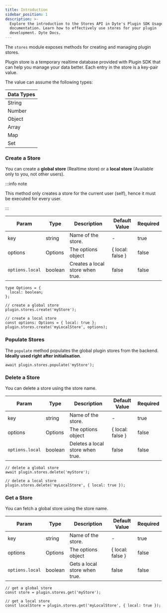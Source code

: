 ```yaml
---
title: Introduction
sidebar_position: 1
description: >-
  Explore the introduction to the Stores API in Dyte's Plugin SDK Usage
  documentation. Learn how to effectively use stores for your plugin
  development. Dyte Docs.
---
```


The `stores` module exposes methods for creating and managing plugin stores.

Plugin store is a temporary realtime database provided with Plugin SDK that can
help you manage your data better. Each entry in the store is a key-pair value.

The value can assume the following types:

| **Data Types** |
| -------------- |
| String         |
| Number         |
| Object         |
| Array          |
| Map            |
| Set            |

### Create a Store

You can create a **global store** (Realtime store) or a **local store**
(Available only to you, not other users).

:::info note

This method only creates a store for the current user (self), hence it must be
executed for every user.

:::

| Param           | Type    | Description                      | Default Value    | Required |
| --------------- | ------- | -------------------------------- | ---------------- | -------- |
| key             | string  | Name of the store.               | -                | true     |
| options         | Options | The options object               | { local: false } | false    |
| `options.local` | boolean | Creates a local store when true. | false            | false    |

```tsx
type Options = {
  local: boolean;
};
```

```tsx
// create a global store
plugin.stores.create('myStore');

// create a local store
const options: Options = { local: true };
plugin.stores.create('myLocalStore', options);
```

### Populate Stores

The `populate` method populates the global plugin stores from the backend.
**Ideally used right after initialisation**.

```tsx
await plugin.stores.populate('myStore');
```

### Delete a Store

You can delete a store using the store name.

| Param           | Type    | Description                      | Default Value    | Required |
| --------------- | ------- | -------------------------------- | ---------------- | -------- |
| key             | string  | Name of the store.               | -                | true     |
| options         | Options | The options object               | { local: false } | false    |
| `options.local` | boolean | Deletes a local store when true. | false            | false    |

```tsx
// delete a global store
await plugin.stores.delete('myStore');

// delete a local store
plugin.stores.delete('myLocalStore', { local: true });
```

### Get a Store

You can fetch a global store using the store name.

| Param           | Type    | Description                   | Default Value    | Required |
| --------------- | ------- | ----------------------------- | ---------------- | -------- |
| key             | string  | Name of the store.            | -                | true     |
| options         | Options | The options object            | { local: false } | false    |
| `options.local` | boolean | Gets a local store when true. | false            | false    |

```tsx
// get a global store
const store = plugin.stores.get('myStore');

// get a local store
const localStore = plugin.stores.get('myLocalStore', { local: true });
```

<head>
  <title>Plugin SDK Introduction</title>
  <meta name="description" content="Explore the introduction to the Stores API in Dyte's Plugin SDK Usage documentation. Learn how to effectively use stores for your plugin development.">
</head>
